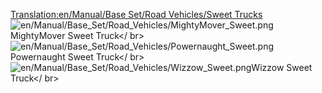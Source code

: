 [[Translation:en/Manual/Base Set/Road Vehicles/Sweet Trucks]]
[[File:en/Manual/Base Set/Road Vehicles/MightyMover Sweet.png]]MightyMover Sweet Truck</ br>
[[File:en/Manual/Base Set/Road Vehicles/Powernaught Sweet.png]]Powernaught Sweet Truck</ br>
[[File:en/Manual/Base Set/Road Vehicles/Wizzow Sweet.png]]Wizzow Sweet Truck</ br>